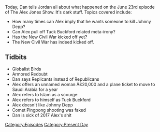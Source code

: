 {{Episode
    | title           = June 23, 2017
    | caption         = [https://knowledgefight.libsyn.com/knowledge-fight-june-23-2017 Listen to this episode on Libsyn]
    | episodeNumber   = 58
    | length          = 01:56:58
    | airDate         = June 28, 2017
    | coverageDate    = June 23, 2017
    | episodeType     = [[:Category:Present Day|Present Day]]
    | appearance      = [[Tuck Buckford]], [[Johnny Depp]]
    | beverage        = Organic Chia Blackberry Hibiscus Juice
    | previousEpisode = [[57: August 12-16, 2015]]
    | nextEpisode     = [[59: August 17-18, 2015]]
}}

{{Stub}}

Today, Dan tells Jordan all about what happened on the June 23rd episode of The Alex Jones Show. It's dark stuff. Topics covered include:

*How many times can Alex imply that he wants someone to kill Johnny Depp?
*Can Alex pull off Tuck Buckford related meta-irony?
*Has the New Civil War kicked off yet?
*The New Civil War has indeed kicked off.

==Tidbits==

*Globalist Birds
*Armored Redoubt
*Dan says Replicants instead of Republicans
*Alex offers an unnamed woman Â£20,000 and a plane ticket to move to Saudi Arabia for a year
*Alex refers to Islam as a scourge
*Alex refers to himself as Tuck Buckford
*Alex doesn't like Johnny Depp
*Comet Pingpong shooting was faked
*Dan is sick of 2017 Alex's shit

[[Category:Episodes]]
[[Category:Present Day]]